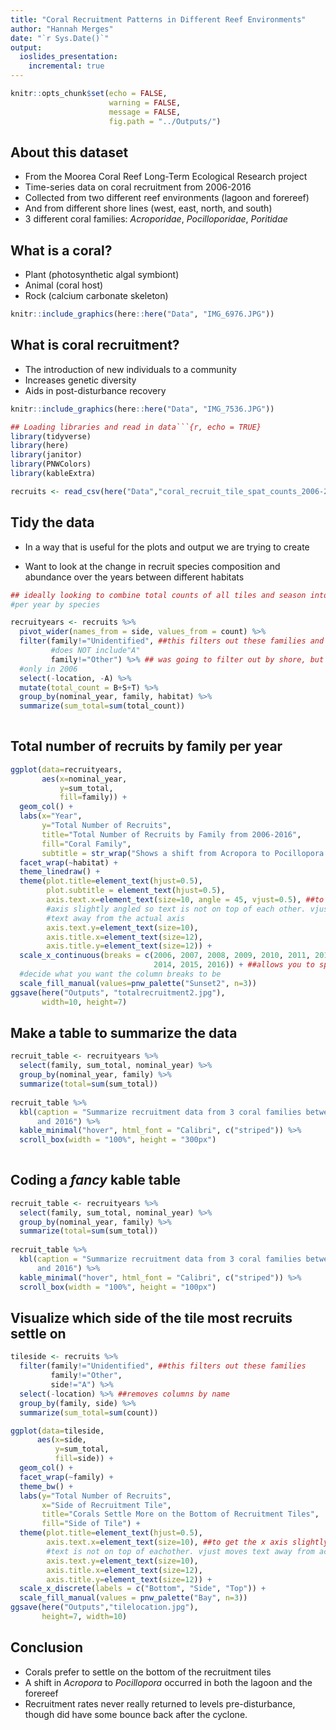 ```yaml
---
title: "Coral Recruitment Patterns in Different Reef Environments"
author: "Hannah Merges"
date: "`r Sys.Date()`"
output: 
  ioslides_presentation: 
    incremental: true
---
```


```r
knitr::opts_chunk$set(echo = FALSE, 
                      warning = FALSE, 
                      message = FALSE, 
                      fig.path = "../Outputs/")
```

## About this dataset
-  From the Moorea Coral Reef Long-Term Ecological Research project 
-  Time-series data on coral recruitment from 2006-2016
-  Collected from two different reef environments (lagoon and forereef)
-  And from different shore lines (west, east, north, and south)
-  3 different coral families: _Acroporidae_, _Pocilloporidae_, _Poritidae_

## What is a coral? 
- Plant (photosynthetic algal symbiont)
- Animal (coral host) 
- Rock (calcium carbonate skeleton)

```r
knitr::include_graphics(here::here("Data", "IMG_6976.JPG"))
```

## What is coral recruitment? 
- The introduction of new individuals to a community 
- Increases genetic diversity 
- Aids in post-disturbance recovery 

```r
knitr::include_graphics(here::here("Data", "IMG_7536.JPG"))

```

```r
## Loading libraries and read in data```{r, echo = TRUE}
library(tidyverse)
library(here)
library(janitor)
library(PNWColors)
library(kableExtra)

recruits <- read_csv(here("Data","coral_recruit_tile_spat_counts_2006-2016_20180626.csv"))
```

## Tidy the data 
- In a way that is useful for the plots and output we are trying to create  

- Want to look at the change in recruit species composition and abundance over the years between different habitats

```r
## ideally looking to combine total counts of all tiles and season into one count 
#per year by species 

recruityears <- recruits %>%
  pivot_wider(names_from = side, values_from = count) %>% 
  filter(family!="Unidentified", ##this filters out these families and says side 
         #does NOT include"A"
         family!="Other") %>% ## was going to filter out by shore, but "west" is
  #only in 2006 
  select(-location, -A) %>%
  mutate(total_count = B+S+T) %>% 
  group_by(nominal_year, family, habitat) %>% 
  summarize(sum_total=sum(total_count))
  
```

## Total number of recruits by family per year 

```r
ggplot(data=recruityears, 
       aes(x=nominal_year, 
           y=sum_total, 
           fill=family)) + 
  geom_col() + 
  labs(x="Year", 
       y="Total Number of Recruits", 
       title="Total Number of Recruits by Family from 2006-2016", 
       fill="Coral Family", 
       subtitle = str_wrap("Shows a shift from Acropora to Pocillopora after 2007, which correlates with bleaching events from 2007. In 2011, lots of recruitment, which may be due to recovery post-cyclone.")) + 
  facet_wrap(~habitat) + 
  theme_linedraw() + 
  theme(plot.title=element_text(hjust=0.5),
        plot.subtitle = element_text(hjust=0.5), 
        axis.text.x=element_text(size=10, angle = 45, vjust=0.5), ##to get the x 
        #axis slightly angled so text is not on top of each other. vjust moves 
        #text away from the actual axis 
        axis.text.y=element_text(size=10), 
        axis.title.x=element_text(size=12),
        axis.title.y=element_text(size=12)) +
  scale_x_continuous(breaks = c(2006, 2007, 2008, 2009, 2010, 2011, 2012, 2013, 
                                2014, 2015, 2016)) + ##allows you to specifically 
  #decide what you want the column breaks to be 
  scale_fill_manual(values=pnw_palette("Sunset2", n=3))
ggsave(here("Outputs", "totalrecruitment2.jpg"), 
       width=10, height=7)
```

## Make a table to summarize the data 
```r

recruit_table <- recruityears %>% 
  select(family, sum_total, nominal_year) %>% 
  group_by(nominal_year, family) %>% 
  summarize(total=sum(sum_total))
  
recruit_table %>% 
  kbl(caption = "Summarize recruitment data from 3 coral families between 2006 
      and 2016") %>% 
  kable_minimal("hover", html_font = "Calibri", c("striped")) %>% 
  scroll_box(width = "100%", height = "300px") 
  
```
## Coding a *fancy* kable table  
```r

recruit_table <- recruityears %>% 
  select(family, sum_total, nominal_year) %>% 
  group_by(nominal_year, family) %>% 
  summarize(total=sum(sum_total))
  
recruit_table %>% 
  kbl(caption = "Summarize recruitment data from 3 coral families between 2006 
      and 2016") %>% 
  kable_minimal("hover", html_font = "Calibri", c("striped")) %>% 
  scroll_box(width = "100%", height = "100px") 

```

## Visualize which side of the tile most recruits settle on 
```r
tileside <- recruits %>% 
  filter(family!="Unidentified", ##this filters out these families 
         family!="Other", 
         side!="A") %>% 
  select(-location) %>% ##removes columns by name
  group_by(family, side) %>% 
  summarize(sum_total=sum(count))

ggplot(data=tileside,
      aes(x=side, 
          y=sum_total, 
          fill=side)) + 
  geom_col() + 
  facet_wrap(~family) + 
  theme_bw() + 
  labs(y="Total Number of Recruits", 
       x="Side of Recruitment Tile", 
       title="Corals Settle More on the Bottom of Recruitment Tiles",
       fill="Side of Tile") + 
  theme(plot.title=element_text(hjust=0.5),
        axis.text.x=element_text(size=10), ##to get the x axis slightly angled so 
        #text is not on top of eachother. vjust moves text away from actual axis 
        axis.text.y=element_text(size=10), 
        axis.title.x=element_text(size=12),
        axis.title.y=element_text(size=12)) + 
  scale_x_discrete(labels = c("Bottom", "Side", "Top")) + 
  scale_fill_manual(values = pnw_palette("Bay", n=3))
ggsave(here("Outputs","tilelocation.jpg"), 
       height=7, width=10)
```

## Conclusion 
-  Corals prefer to settle on the bottom of the recruitment tiles 
-  A shift in _Acropora_ to _Pocillopora_ occurred in both the lagoon and the forereef 
-  Recruitment rates never really returned to levels pre-disturbance, though did have some bounce back after the cyclone. 
